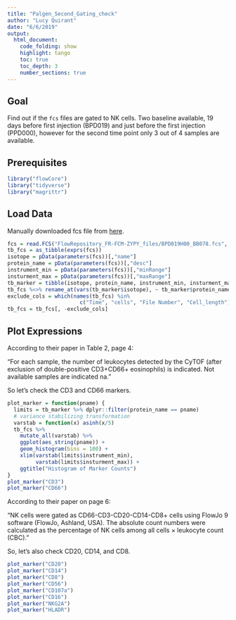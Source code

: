 ```yaml
---
title: "Palgen_Second_Gating_check"
author: "Lucy Quirant"
date: "6/6/2019"
output: 
  html_document:
    code_folding: show
    highlight: tango
    toc: true
    toc_depth: 3
    number_sections: true
---
```


## Goal

Find out if the ```fcs``` files are gated to NK cells. Two baseline available, 19 days before first injection (BPD019) and just before the first injection (PPD000), however for the second time point only 3 out of 4 samples are available.

## Prerequisites

```r
library("flowCore")
library("tidyverse")
library("magrittr")
```

## Load Data

Manually downloaded fcs file from [here](http://flowrepository.org/id/FR-FCM-ZYPY).

```r
fcs = read.FCS("FlowRepository_FR-FCM-ZYPY_files/BPD019H00_BB078.fcs", transformation = FALSE)
tb_fcs = as_tibble(exprs(fcs))
isotope = pData(parameters(fcs))[,"name"]
protein_name = pData(parameters(fcs))[,"desc"]
instrument_min = pData(parameters(fcs))[,"minRange"]
insturment_max = pData(parameters(fcs))[,"maxRange"]
tb_marker = tibble(isotope, protein_name, instrument_min, insturment_max)
tb_fcs %<>% rename_at(vars(tb_marker$isotope), ~ tb_marker$protein_name)
exclude_cols = which(names(tb_fcs) %in% 
                       c("Time", "cells", "File Number", "Cell_length"))
tb_fcs = tb_fcs[, -exclude_cols]
```

## Plot Expressions

According to their paper in Table 2, page 4: 

"For each sample, the number of leukocytes detected by the CyTOF (after exclusion of double-positive CD3+CD66+ eosinophils) is indicated. Not available samples are indicated na."

So let's check the CD3 and CD66 markers.

```r
plot_marker = function(pname) {
  limits = tb_marker %>% dplyr::filter(protein_name == pname)
  # variance stabilizing transformation
  varstab = function(x) asinh(x/5)
  tb_fcs %>% 
    mutate_all(varstab) %>% 
    ggplot(aes_string(pname)) +
    geom_histogram(bins = 100) +
    xlim(varstab(limits$instrument_min), 
         varstab(limits$insturment_max)) +
    ggtitle("Histogram of Marker Counts")
}
plot_marker("CD3")
plot_marker("CD66")
```

According to their paper on page 6:

"NK cells were gated as CD66-CD3-CD20-CD14-CD8+ cells using FlowJo 9 software (FlowJo, Ashland, USA). The absolute count numbers were calculated as the percentage of NK cells among all cells × leukocyte count (CBC)."

So, let's also check CD20, CD14, and CD8.

```r
plot_marker("CD20")
plot_marker("CD14")
plot_marker("CD8")
plot_marker("CD56")
plot_marker("CD107a")
plot_marker("CD16")
plot_marker("NKG2A")
plot_marker("HLADR")
```